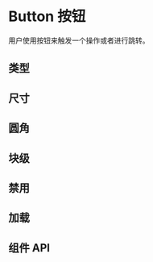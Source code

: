 
# Button 按钮

用户使用按钮来触发一个操作或者进行跳转。

## 类型

<Canvas>
  <Story of={ButtonStories.Default} />
  <Story of={ButtonStories.Primary} />
  <Story of={ButtonStories.Destructive} />
  <Story of={ButtonStories.Link} />
  <Story of={ButtonStories.DestructiveLink} />
</Canvas>

## 尺寸

<Canvas>
  <Story of={ButtonStories.Small} />
  <Story of={ButtonStories.Middle} />
  <Story of={ButtonStories.Large} />
</Canvas>

## 圆角

<Canvas>
  <Story of={ButtonStories.SmallWithRounded} />
  <Story of={ButtonStories.MiddleWithRounded} />
  <Story of={ButtonStories.LargeWithRounded} />
</Canvas>

## 块级

<Canvas>
  <Story of={ButtonStories.Block} />
</Canvas>

## 禁用

<Canvas>
  <Story of={ButtonStories.DefaultWithDisabled} />
  <Story of={ButtonStories.PrimaryWithDisabled} />
  <Story of={ButtonStories.DestructiveWithDisabled} />
  <Story of={ButtonStories.LinkWithDisabled} />
  <Story of={ButtonStories.DestructiveLinkWithDisabled} />
</Canvas>

## 加载

<Canvas>
  <Story of={ButtonStories.DefaultWithLoading} />
  <Story of={ButtonStories.PrimaryWithLoading} />
  <Story of={ButtonStories.DestructiveWithLoading} />
  <Story of={ButtonStories.LinkWithLoading} />
  <Story of={ButtonStories.DestructiveLinkWithLoading} />
</Canvas>

## 组件 API

<ArgsTable />
